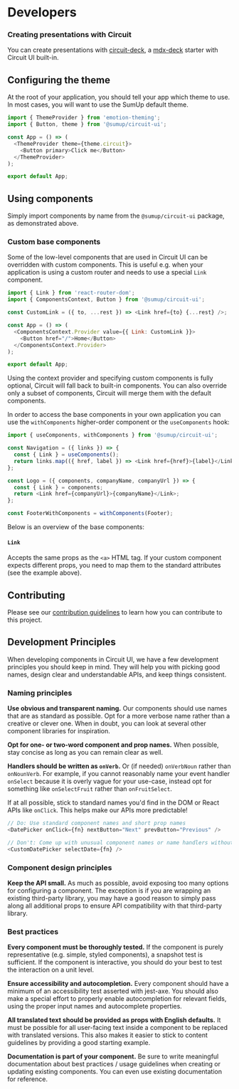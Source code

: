 
<Meta title="Introduction|Developers" />

# Developers

### Creating presentations with Circuit

You can create presentations with [circuit-deck](https://github.com/sumup/circuit-deck), a [mdx-deck](https://github.com/jxnblk/mdx-deck) starter with Circuit UI built-in.

## Configuring the theme

At the root of your application, you should tell your app which theme to use.
In most cases, you will want to use the SumUp default theme.

```javascript
import { ThemeProvider } from 'emotion-theming';
import { Button, theme } from '@sumup/circuit-ui';

const App = () => (
  <ThemeProvider theme={theme.circuit}>
    <Button primary>Click me</Button>
  </ThemeProvider>
);

export default App;
```

## Using components

Simply import components by name from the `@sumup/circuit-ui` package, as demonstrated
above.

### Custom base components

Some of the low-level components that are used in Circuit UI can be overridden with custom components. This is useful e.g. when your application is using a custom router and needs to use a special `Link` component.

```javascript
import { Link } from 'react-router-dom';
import { ComponentsContext, Button } from '@sumup/circuit-ui';

const CustomLink = ({ to, ...rest }) => <Link href={to} {...rest} />;

const App = () => (
  <ComponentsContext.Provider value={{ Link: CustomLink }}>
    <Button href="/">Home</Button>
  </ComponentsContext.Provider>
);

export default App;
```

Using the context provider and specifying custom components is fully optional, Circuit will fall back to built-in components. You can also override only a subset of components, Circuit will merge them with the default components.

In order to access the base components in your own application you can use the `withComponents` higher-order component or the `useComponents` hook:

```javascript
import { useComponents, withComponents } from '@sumup/circuit-ui';

const Navigation = ({ links }) => {
  const { Link } = useComponents();
  return links.map(({ href, label }) => <Link href={href}>{label}</Link>);
};

const Logo = ({ components, companyName, companyUrl }) => {
  const { Link } = components;
  return <Link href={companyUrl}>{companyName}</Link>;
};

const FooterWithComponents = withComponents(Footer);
```

Below is an overview of the base components:

#### `Link`

Accepts the same props as the `<a>` HTML tag. If your custom component expects different props, you need to map them to the standard attributes (see the example above).

## Contributing

Please see our [contribution guidelines](Introduction|Contributing) to learn how you can contribute to this project.

## Development Principles

When developing components in Circuit UI, we have a few development principles
you should keep in mind. They will help you with picking good names, design
clear and understandable APIs, and keep things consistent.

### Naming principles

**Use obvious and transparent naming.** Our components should use names that
are as standard as possible. Opt for a more verbose name rather than a creative
or clever one. When in doubt, you can look at several other component libraries
for inspiration.

**Opt for one- or two-word component and prop names.** When possible, stay
concise as long as you can remain clear as well.

**Handlers should be written as `onVerb`.** Or (if needed) `onVerbNoun` rather
than `onNounVerb`. For example, if you cannot reasonably name your event
handler `onSelect` because it is overly vague for your use-case, instead opt
for something like `onSelectFruit` rather than `onFruitSelect`.

If at all possible, stick to standard names you'd find in the DOM or React APIs like
`onClick`. This helps make our APIs more predictable!

```javascript
// Do: Use standard component names and short prop names
<DatePicker onClick={fn} nextButton="Next" prevButton="Previous" />

// Don't: Come up with unusual component names or name handlers without the `on` prefix
<CustomDatePicker selectDate={fn} />
```

### Component design principles

**Keep the API small.** As much as possible, avoid exposing too many options
for configuring a component. The exception is if you are wrapping an existing
third-party library, you may have a good reason to simply pass along all
additional props to ensure API compatibility with that third-party library.

### Best practices

**Every component must be thoroughly tested.** If the component is purely
representative (e.g. simple, styled components), a snapshot test is sufficient.
If the component is interactive, you should do your best to test the
interaction on a unit level.

**Ensure accessibility and autocompletion.** Every component should have a
minimum of an accessibility test asserted with jest-axe. You should also make a
special effort to properly enable autocompletion for relevant fields, using the
proper input names and autocomplete properties.

**All translated text should be provided as props with English defaults.** It
must be possible for all user-facing text inside a component to be replaced
with translated versions. This also makes it easier to stick to content
guidelines by providing a good starting example.

**Documentation is part of your component.** Be sure to write meaningful documentation about best practices / usage guidelines when creating or updating existing components. You can even use existing documentation for reference.
